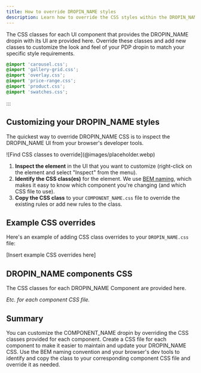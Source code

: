 ```yaml
---
title: How to override DROPIN_NAME styles
description: Learn how to override the CSS styles within the DROPIN_NAME dropin.
---
```




The CSS classes for each UI component that provides the DROPIN_NAME dropin with its UI are provided here. Override these classes and add new classes to customize the look and feel of your PDP dropin to match your specific style requirements.

```css title="DROPIN_NAME.css"
@import 'carousel.css';
@import 'gallery-grid.css';
@import 'overlay.css';
@import 'price-range.css';
@import 'product.css';
@import 'swatches.css';
```

:::

## Customizing your DROPIN_NAME styles

The quickest way to override DROPIN_NAME CSS is to inspect the DROPIN_NAME UI from your browser's developer tools.

<Diagram caption="Find CSS classes to override.">
  ![Find CSS classes to override](@images/placeholder.webp)
</Diagram>

<Callouts>

1. **Inspect the element** in the UI that you want to customize (right-click on the element and select "Inspect" from the menu).
1. **Identify the CSS class(es)** for the element. We use [BEM naming](https://getbem.com/naming/), which makes it easy to know which component you're changing (and which CSS file to use).
1. **Copy the CSS class** to your `COMPONENT_NAME.css` file to override the existing rules or add new rules to the class.

</Callouts>

## Example CSS overrides

Here's an example of adding CSS class overrides to your `DROPIN_NAME.css` file:

[Insert example CSS overrides here]

## DROPIN_NAME components CSS

The CSS classes for each DROPIN_NAME Component are provided here.

<CodeImport code={COMPONENT_NAME} title="COMPONENT_NAME.css" lang="css" frame="none" />

_Etc. for each component CSS file._

## Summary

You can customize the COMPONENT_NAME dropin by overriding the CSS classes provided for each component. Create a CSS file for each component to make it easier to maintain and update your DROPIN_NAME CSS. Use the BEM naming convention and your browser's dev tools to identify and copy the class to your corresponding component CSS file and override it as needed.
